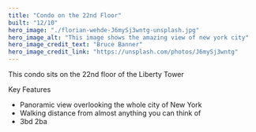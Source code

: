 ```yaml
---
title: "Condo on the 22nd Floor"
built: "12/10"
hero_image: "./florian-wehde-J6mySj3wntg-unsplash.jpg"
hero_image_alt: "This image shows the amazing view of new york city"
hero_image_credit_text: "Bruce Banner"
hero_image_credit_link: "https://unsplash.com/photos/J6mySj3wntg"
---
```


This condo sits on the 22nd floor of the Liberty Tower

Key Features

* Panoramic view overlooking the whole city of New York
* Walking distance from almost anything you can think of
* 3bd 2ba
